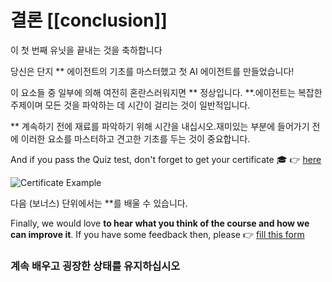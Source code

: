 # 결론  [[conclusion]]

이 첫 번째 유닛을 끝내는 것을 축하합니다

당신은 단지 ** 에이전트의 기초를 마스터했고 첫 AI 에이전트를 만들었습니다!

이 요소들 중 일부에 의해 여전히 혼란스러워지면 ** 정상입니다. **.에이전트는 복잡한 주제이며 모든 것을 파악하는 데 시간이 걸리는 것이 일반적입니다.

** 계속하기 전에 재료를 파악하기 위해 시간을 내십시오.재미있는 부분에 들어가기 전에 이러한 요소를 마스터하고 견고한 기초를 두는 것이 중요합니다.

And if you pass the Quiz test, don't forget to get your certificate 🎓 👉 [here](https://huggingface.co/spaces/agents-course/unit1-certification-app)

<img src="https://huggingface.co/datasets/agents-course/course-images/resolve/main/en/unit1/certificate-example.jpg" alt="Certificate Example"/>

다음 (보너스) 단위에서는 **를 배울 수 있습니다.

Finally, we would love **to hear what you think of the course and how we can improve it**. If you have some feedback then, please 👉 [fill this form](https://docs.google.com/forms/d/e/1FAIpQLSe9VaONn0eglax0uTwi29rIn4tM7H2sYmmybmG5jJNlE5v0xA/viewform?usp=dialog)

### 계속 배우고 굉장한 상태를 유지하십시오 
